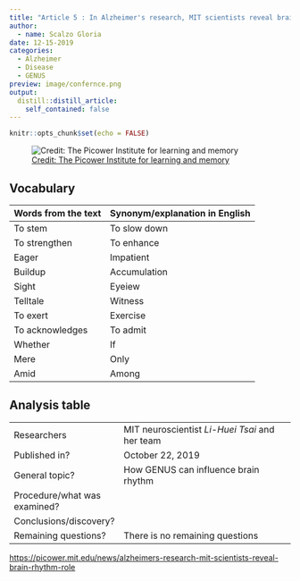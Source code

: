 ```yaml
---
title: "Article 5 : In Alzheimer's research, MIT scientists reveal brain rhythm role"
author:
  - name: Scalzo Gloria
date: 12-15-2019
categories:
  - Alzheimer 
  - Disease
  - GENUS
preview: image/confernce.png
output:
  distill::distill_article:
    self_contained: false
---
```


```r
knitr::opts_chunk$set(echo = FALSE)
```


![[ Credit: The Picower Institute for learning and memory ](https://picower.mit.edu/news/alzheimers-research-mit-scientists-reveal-brain-rhythm-role) ](image/conference.png)

## Vocabulary 

| Words from the text | Synonym/explanation in English |
| ------------------- | ------------------------------ |
| To stem | To slow down |
| To strengthen | To enhance |
| Eager| Impatient |
| Buildup | Accumulation  | 
| Sight | Eyeiew | 
| Telltale | Witness |
| To exert | Exercise  | 
| To acknowledges | To admit |
| Whether | If | 
| Mere | Only | 
| Amid | Among |



## Analysis table 

|                              |                                                                     |
| ---------------------------- | ------------------------------------------------------------------- |
| Researchers                  | MIT neuroscientist *Li-Huei Tsai* and her team |
| Published in?                | October 22, 2019                                                       |
| General topic?               | How GENUS can influence brain rhythm |
| Procedure/what was examined? |  |
| Conclusions/discovery?       |  |
| Remaining questions?         | There is no remaining questions |

<https://picower.mit.edu/news/alzheimers-research-mit-scientists-reveal-brain-rhythm-role>


